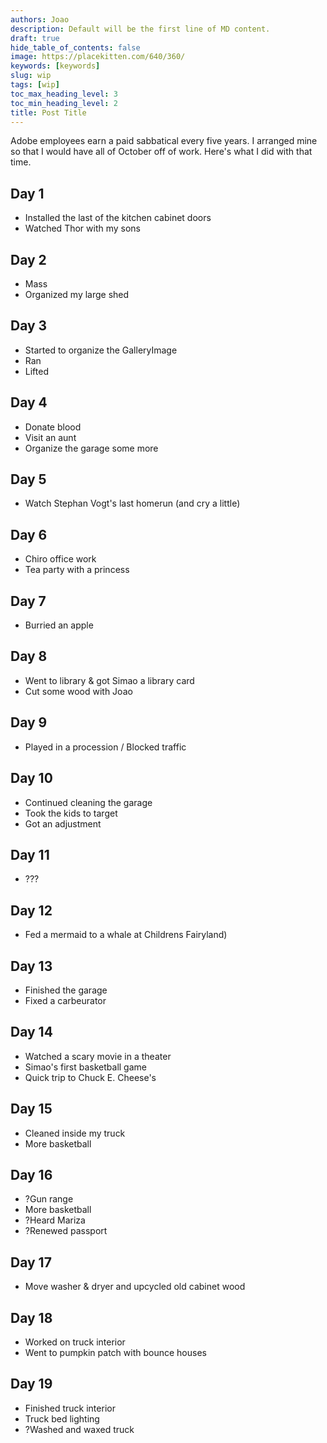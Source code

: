 ```yaml
---
authors: Joao
description: Default will be the first line of MD content.
draft: true
hide_table_of_contents: false
image: https://placekitten.com/640/360/
keywords: [keywords]
slug: wip
tags: [wip]
toc_max_heading_level: 3
toc_min_heading_level: 2
title: Post Title
---
```


Adobe employees earn a paid sabbatical every five years. I arranged mine so that I would have all of October off of work. Here's what I did with that time.

<!--truncate-->

## Day 1
- Installed the last of the kitchen cabinet doors
- Watched Thor with my sons

## Day 2
- Mass
- Organized my large shed

## Day 3
- Started to organize the GalleryImage
- Ran
- Lifted

## Day 4
- Donate blood
- Visit an aunt
- Organize the garage some more

## Day 5
- Watch Stephan Vogt's last homerun (and cry a little)

## Day 6
- Chiro office work
- Tea party with a princess

## Day 7
- Burried an apple

## Day 8
- Went to library & got Simao a library card
- Cut some wood with Joao

## Day 9
- Played in a procession / Blocked traffic

## Day 10
- Continued cleaning the garage
- Took the kids to target
- Got an adjustment

## Day 11
- ???

## Day 12
- Fed a mermaid to a whale at Childrens Fairyland)

## Day 13
- Finished the garage
- Fixed a carbeurator

## Day 14
- Watched a scary movie in a theater
- Simao's first basketball game
- Quick trip to Chuck E. Cheese's

## Day 15
- Cleaned inside my truck
- More basketball

## Day 16
- ?Gun range
- More basketball
- ?Heard Mariza
- ?Renewed passport

## Day 17
- Move washer & dryer and upcycled old cabinet wood

## Day 18
- Worked on truck interior
- Went to pumpkin patch with bounce houses

## Day 19
- Finished truck interior
- Truck bed lighting
- ?Washed and waxed truck

